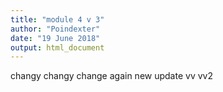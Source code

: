 ```yaml
---
title: "module 4 v 3"
author: "Poindexter"
date: "19 June 2018"
output: html_document
---
```


changy changy 
change again
new update 
vv
vv2